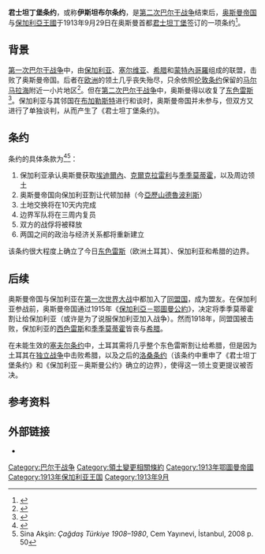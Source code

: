 {{Infobox Treaty
| name = 君士坦丁堡条约
| long_name =
| image = Balkan Wars Boundaries.jpg
| image_size =
| subtitle =
| type = [[和平条约|和平条约]]
| write_date =
| date_signed = 1913年9月
| location_signed = [[君士坦丁堡|君士坦丁堡]]
| check_date =
| effective_date =
| valid_condition =
| end_date =
| parties = {{flag icon | Ottoman Empire}} [[奥斯曼帝国|奥斯曼帝国]]<br /> {{flag icon | Kingdom of Bulgaria}}[[保加利亞王國|保加利亞王國]]
| signer =
| protection_place =
| font_language =
| languages = [[保加利亚语|保加利亚语]]、[[奥斯曼土耳其语|奥斯曼土耳其语]]
| web_site =
| wikisource =
}}
'''君士坦丁堡条约'''，或称'''伊斯坦布尔条约'''，是[[第二次巴尔干战争|第二次巴尔干战争]]结束后，[[奥斯曼帝国|奥斯曼帝国]]与[[保加利亞王國|保加利亞王國]]于1913年9月29日在奥斯曼首都[[君士坦丁堡|君士坦丁堡]]签订的一项条约<ref>{{cite book |last1=Anderson|first1=Frank Maloy |author1-link= Frank Maloy Anderson |first2=Amos Shartle |last2= Hershey |author2-link= Amos Shartle Hershey |chapter= The Treaty of Constantinople, 1913 |title=Handbook for the Diplomatic History of Europe, Asia, and Africa 1870–1914|publisher=National Board for Historical Service, Government Printing Office|location=Washington, DC|date=1918 |page=443|url= https://archive.org/stream/handbookfordiplo00ande#page/442/mode/2up |access-date= 26 September 2018}}</ref>。

== 背景 ==

[[第一次巴尔干战争|第一次巴尔干战争]]中，由[[保加利亞王國|保加利亚]]、[[塞尔维亚王国_(近代)|塞尔维亚]]、[[希臘王國|希腊]]和[[蒙特內哥羅王國|蒙特內哥羅]]组成的联盟，击败了奥斯曼帝国。后者在[[欧洲|欧洲]]的领土几乎丧失殆尽，只余依照[[1913年倫敦條約|伦敦条约]]保留的[[马尔马拉海|马尔马拉海]]附近一小片地区<ref>{{Cite web |url=http://www.mtholyoke.edu/acad/intrel/boshtml/bos145.htm |title=Treaty of London |access-date=2021-04-10 |archive-date=1997-05-01 |archive-url=https://web.archive.org/web/19970501052336/http://www.mtholyoke.edu/acad/intrel/boshtml/bos145.htm |dead-url=no }}</ref>。但在[[第二次巴尔干战争|第二次巴尔干战争]]中，奥斯曼得以收复了[[东色雷斯|东色雷斯]]<ref>{{Cite web |url=http://www.turkeyswar.com/prelude/balkanwars3.htm |title=Balkan wars |access-date=2021-04-10 |archive-date=2010-08-11 |archive-url=https://web.archive.org/web/20100811123342/http://www.turkeyswar.com/prelude/balkanwars3.htm |dead-url=yes }}</ref>。保加利亚与其邻国在[[布加勒斯特條約_(1913年)|布加勒斯特]]进行和谈时，奥斯曼帝国并未参与，但双方又进行了单独谈判，从而产生了《君士坦丁堡条约》。

== 条约 ==
条约的具体条款为<ref>{{Cite web |url=http://www.e-tarih.org/sayfa.php?sfid=642&PHPSESSID=489b5fdea1106281df81a14f40e64fa5 |title=A summary of treaties (''in Turkish'') |access-date=2021-04-10 |archive-date=2012-03-20 |archive-url=https://web.archive.org/web/20120320150309/http://www.e-tarih.org/sayfa.php?sfid=642&PHPSESSID=489b5fdea1106281df81a14f40e64fa5 |dead-url=no }}</ref><ref>Sina Akşin: ''Çağdaş Türkiye 1908–1980'', Cem Yayınevi, İstanbul, 2008 {{ISBN|978-975-406-566-4}} p. 50</ref>：

# 保加利亚承认奥斯曼获取[[埃迪爾內|埃迪爾內]]、[[克爾克拉雷利|克爾克拉雷利]]与[[季季莫蒂霍|季季莫蒂霍]]，以及周边领土
# 奥斯曼帝国向保加利亚割让代顿加赫（今[[亞歷山德魯波利斯|亞歷山德魯波利斯]]）
# 土地交换将在10天内完成
# 边界军队将在三周内复员
# 双方的战俘将被释放
# 两国之间的政治与经济关系都将重新建立

该条约很大程度上确立了今日[[东色雷斯|东色雷斯]]（欧洲土耳其）、保加利亚和希腊的边界。

== 后续 ==
奥斯曼帝国与保加利亚在[[第一次世界大战|第一次世界大战]]中都加入了[[同盟國_(第一次世界大戰)|同盟国]]，成为盟友。在保加利亚参战前，奥斯曼帝国通过1915年《[[保加利亞－鄂圖曼公約|保加利亞－鄂圖曼公約]]》，决定将季季莫蒂霍割让给保加利亚（或许是为了说服保加利亚加入战争）。然而1918年，同盟国被击败，保加利亚的[[西色雷斯|西色雷斯]]和[[季季莫蒂霍|季季莫蒂霍]]皆丧与[[希腊|希腊]]。

在未能生效的[[塞夫尔条约|塞夫尔条约]]中，土耳其需将几乎整个东色雷斯割让给希腊，但是因为土耳其在[[土耳其獨立戰爭|独立战争]]中击败希腊，以及之后的[[洛桑条约_(1923年)|洛桑条约]]（该条约中重申了《君士坦丁堡条约》和《保加利亚－奥斯曼公约》确立的边界），使得这一领土变更提议被否决。

== 参考资料 ==
{{Reflist|2}}

== 外部链接 ==
* {{cite journal|title= Treaty of Peace Between Bulgaria and Turkey, Signed at Constantinople September 16/29, 1913|journal= The American Journal of International Law|volume= VIII|issue= 1, Supplement, Official Documents|date= January 1914|pages= 27–45|JSTOR= 2212404|doi= 10.2307/2212404}}

{{奥斯曼帝国条约}}

{{DEFAULTSORT:Treaty of Constantinople 1913}}
[[Category:巴尔干战争|Category:巴尔干战争]]
[[Category:領土變更相關條約|Category:領土變更相關條約]]
[[Category:1913年鄂圖曼帝國|Category:1913年鄂圖曼帝國]]
[[Category:1913年保加利亚王国|Category:1913年保加利亚王国]]
[[Category:1913年9月|Category:1913年9月]]